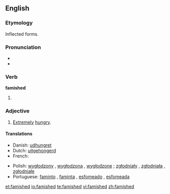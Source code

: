 ==English==

===Etymology===
Inflected forms.

===Pronunciation===
* {{IPA|/ˈfæmɪʃt/}}
* {{audio|en-us-famished.ogg|Audio (US)}}

===Verb===
'''famished'''

# {{past of|[[famish]]}}

===Adjective===
{{en-adj}}

# [[extremely|Extremely]] [[hungry]].

====Translations====
{{trans-top|extremely hungry}}
* Danish: [[udhungret]]
* Dutch: [[uitgehongerd]]
* French: {{t+|fr|affamé}}
{{trans-mid}}
* Polish: [[wygłodzony]] {{m}}, [[wygłodzona]] {{f}}, [[wygłodzone]] {{n}} ; [[zgłodniały]] {{m}}, [[zgłodniała]] {{f}}, [[zgłodniałe]] {{n}}
* Portuguese: [[faminto]] {{m}}, [[faminta]] {{f}}, [[esfomeado]] {{m}}, [[esfomeada]] {{f}}
{{trans-bottom}}

[[et:famished]]
[[io:famished]]
[[te:famished]]
[[vi:famished]]
[[zh:famished]]